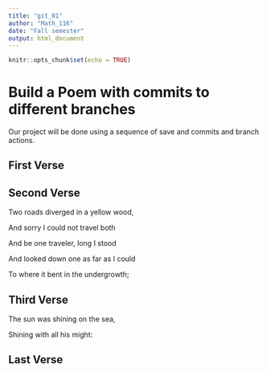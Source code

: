 ---
title: "git_01"
author: "Math_116"
date: "Fall semester"
output: html_document
---

```{r setup, include=FALSE}
knitr::opts_chunk$set(echo = TRUE)
```
# Build a Poem with commits to different branches
Our project will be done using a sequence of save and commits and branch actions.
<!-- Do not modify or change any text in "!--" bracketed areas such as this --- these are instructions to
you, if you change any of this the git program will notice it and compromise your git merging strategy !-->

## First Verse 
<!--Put the first five lines of a poem by Lewis Carrol in this section!-->

## Second Verse
<!--Put the first five lines of a poem by Robert Frost here!-->
Two roads diverged in a yellow wood,


And sorry I could not travel both


And be one traveler, long I stood


And looked down one as far as I could


To where it bent in the undergrowth;

## Third Verse
<!--Put the first two verses of The Walrus and the Carpenter here!-->
The sun was shining on the sea,


Shining with all his might:

## Last Verse
<!--Put a short poem of your choice 8-20 lines,here!-->
